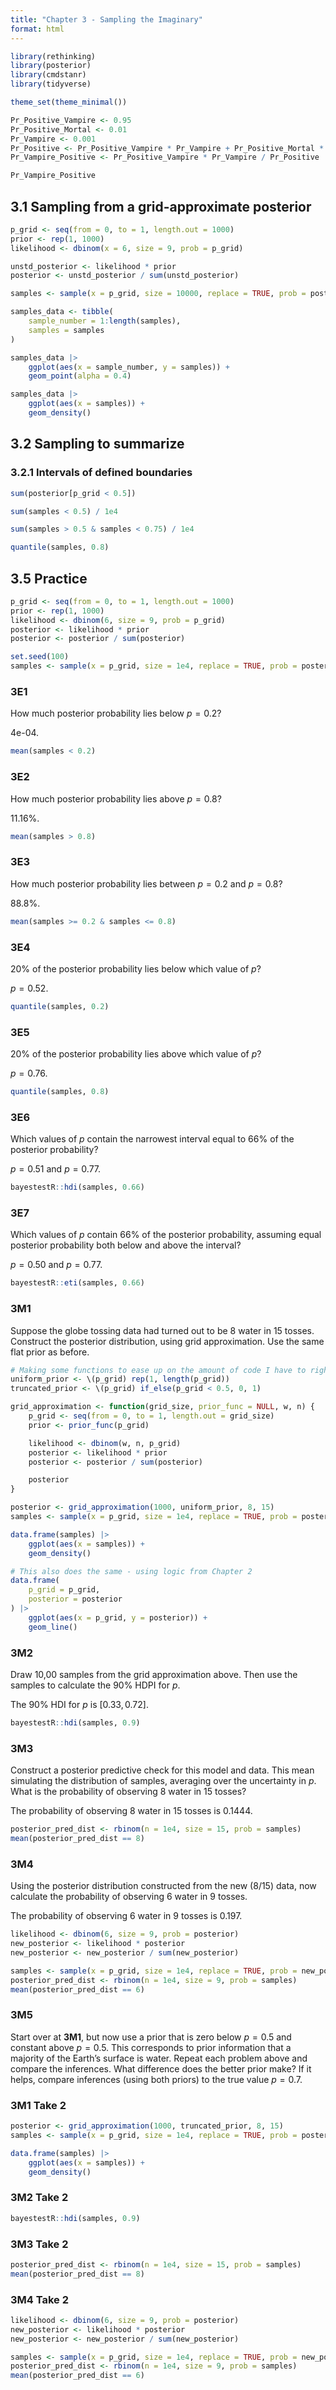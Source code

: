 ```yaml
---
title: "Chapter 3 - Sampling the Imaginary"
format: html
---
```


```r
library(rethinking)
library(posterior)
library(cmdstanr)
library(tidyverse)

theme_set(theme_minimal())
```


```r
Pr_Positive_Vampire <- 0.95
Pr_Positive_Mortal <- 0.01
Pr_Vampire <- 0.001
Pr_Positive <- Pr_Positive_Vampire * Pr_Vampire + Pr_Positive_Mortal * (1 - Pr_Vampire)
Pr_Vampire_Positive <- Pr_Positive_Vampire * Pr_Vampire / Pr_Positive

Pr_Vampire_Positive
```

## 3.1 Sampling from a grid-approximate posterior

```r
p_grid <- seq(from = 0, to = 1, length.out = 1000)
prior <- rep(1, 1000)
likelihood <- dbinom(x = 6, size = 9, prob = p_grid)

unstd_posterior <- likelihood * prior
posterior <- unstd_posterior / sum(unstd_posterior)
```

```r
samples <- sample(x = p_grid, size = 10000, replace = TRUE, prob = posterior)

samples_data <- tibble(
    sample_number = 1:length(samples),
    samples = samples
)

samples_data |>
    ggplot(aes(x = sample_number, y = samples)) +
    geom_point(alpha = 0.4)

samples_data |>
    ggplot(aes(x = samples)) +
    geom_density()
```

## 3.2 Sampling to summarize

### 3.2.1 Intervals of defined boundaries
```r
sum(posterior[p_grid < 0.5])
```

```r
sum(samples < 0.5) / 1e4
```

```r
sum(samples > 0.5 & samples < 0.75) / 1e4
```

```r
quantile(samples, 0.8)
```

## 3.5 Practice

```r
p_grid <- seq(from = 0, to = 1, length.out = 1000)
prior <- rep(1, 1000)
likelihood <- dbinom(6, size = 9, prob = p_grid)
posterior <- likelihood * prior
posterior <- posterior / sum(posterior)

set.seed(100)
samples <- sample(x = p_grid, size = 1e4, replace = TRUE, prob = posterior)
```

### 3E1
How much posterior probability lies below $p = 0.2$?

4e-04.
```r
mean(samples < 0.2)
```

### 3E2
How much posterior probability lies above $p = 0.8$?

11.16%.
```r
mean(samples > 0.8)
```

### 3E3
How much posterior probability lies between $p = 0.2$ and $p = 0.8$?

88.8%.

```r
mean(samples >= 0.2 & samples <= 0.8)
```

### 3E4
20% of the posterior probability lies below which value of $p$?

$p = 0.52$.
```r
quantile(samples, 0.2)
```

### 3E5
20% of the posterior probability lies above which value of $p$?

$p = 0.76$.
```r
quantile(samples, 0.8)
```

### 3E6
Which values of $p$ contain the narrowest interval equal to 66% of the posterior probability?

$p = 0.51$ and $p = 0.77$.
```r
bayestestR::hdi(samples, 0.66)
```

### 3E7 
Which values of $p$ contain 66% of the posterior probability, assuming equal posterior probability both below and above the interval?

$p = 0.50$ and $p = 0.77$.
```r
bayestestR::eti(samples, 0.66)
```

### 3M1
Suppose the globe tossing data had turned out to be 8 water in 15 tosses. Construct the posterior distribution, using grid approximation. Use the same flat prior as before.

```r
# Making some functions to ease up on the amount of code I have to right for the exercises
uniform_prior <- \(p_grid) rep(1, length(p_grid))
truncated_prior <- \(p_grid) if_else(p_grid < 0.5, 0, 1)

grid_approximation <- function(grid_size, prior_func = NULL, w, n) {
    p_grid <- seq(from = 0, to = 1, length.out = grid_size)
    prior <- prior_func(p_grid)

    likelihood <- dbinom(w, n, p_grid)
    posterior <- likelihood * prior
    posterior <- posterior / sum(posterior)

    posterior
}
```

```r
posterior <- grid_approximation(1000, uniform_prior, 8, 15)
samples <- sample(x = p_grid, size = 1e4, replace = TRUE, prob = posterior)
```

```r
data.frame(samples) |>
    ggplot(aes(x = samples)) +
    geom_density()
```

```r
# This also does the same - using logic from Chapter 2
data.frame(
    p_grid = p_grid,
    posterior = posterior
) |>
    ggplot(aes(x = p_grid, y = posterior)) +
    geom_line()
```

### 3M2
Draw 10,00 samples from the grid approximation above. Then use the samples to calculate the 90% HDPI for $p$. 

The 90% HDI for $p$ is $[0.33, 0.72]$.
```r
bayestestR::hdi(samples, 0.9)
```

### 3M3
Construct a posterior predictive check for this model and data. This mean simulating the distribution of samples, averaging over the uncertainty in $p$. What is the probability of observing 8 water in 15 tosses?

The probability of observing 8 water in 15 tosses is 0.1444.
```r
posterior_pred_dist <- rbinom(n = 1e4, size = 15, prob = samples)
mean(posterior_pred_dist == 8)
```

### 3M4
Using the posterior distribution constructed from the new (8/15) data, now calculate the probability of observing 6 water in 9 tosses.

The probability of observing 6 water in 9 tosses is 0.197.
```r
likelihood <- dbinom(6, size = 9, prob = posterior)
new_posterior <- likelihood * posterior
new_posterior <- new_posterior / sum(new_posterior)

samples <- sample(x = p_grid, size = 1e4, replace = TRUE, prob = new_posterior)
posterior_pred_dist <- rbinom(n = 1e4, size = 9, prob = samples)
mean(posterior_pred_dist == 6)
```

### 3M5
Start over at **3M1**, but now use a prior that is zero below $p = 0.5$ and constant above $p = 0.5$. This corresponds to prior information that a majority of the Earth's surface is water. Repeat each problem above and compare the inferences. What difference does the better prior make? If it helps, compare inferences (using both priors) to the true value $p = 0.7$.

### 3M1 Take 2
```r
posterior <- grid_approximation(1000, truncated_prior, 8, 15)
samples <- sample(x = p_grid, size = 1e4, replace = TRUE, prob = posterior)
```

```r
data.frame(samples) |>
    ggplot(aes(x = samples)) +
    geom_density()
```


### 3M2 Take 2
```r
bayestestR::hdi(samples, 0.9)
```

### 3M3 Take 2
```r
posterior_pred_dist <- rbinom(n = 1e4, size = 15, prob = samples)
mean(posterior_pred_dist == 8)
```

### 3M4 Take 2

```r
likelihood <- dbinom(6, size = 9, prob = posterior)
new_posterior <- likelihood * posterior
new_posterior <- new_posterior / sum(new_posterior)

samples <- sample(x = p_grid, size = 1e4, replace = TRUE, prob = new_posterior)
posterior_pred_dist <- rbinom(n = 1e4, size = 9, prob = samples)
mean(posterior_pred_dist == 6)
```


```r

```